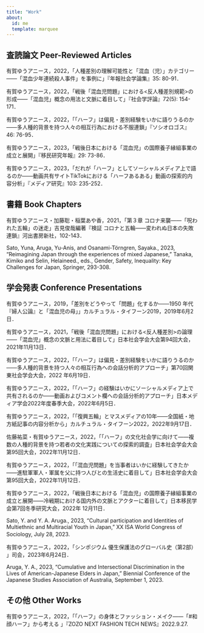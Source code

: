 ```yaml
---
title: "Work"
about:
  id: me
  template: marquee
---
```


## 査読論文 Peer-Reviewed Articles
有賀ゆうアニース，2022，「人種差別の理解可能性と「混血（児）」カテゴリー――「混血少年連続殺人事件」を事例に」『年報社会学論集』35: 80-91．

有賀ゆうアニース，2022，「戦後「混血児問題」における<反人種差別規範>の形成――「混血児」概念の用法と文脈に着目して」『社会学評論』72(5): 154-171．

有賀ゆうアニース，2022，「「ハーフ」は偏見・差別経験をいかに語りうるのか――多人種的背景を持つ人々の相互行為における不服連鎖」『ソシオロゴス』46: 76-95．

有賀ゆうアニース，2023，「戦後日本における「混血児」の国際養子縁組事業の成立と展開」『移民研究年報』29: 73-86．

有賀ゆうアニース，2023，「だれが「ハーフ」としてソーシャルメディア上で語るのか――動画共有サイトTikTokにおける「ハーフあるある」動画の探索的内容分析」『メディア研究』103: 235-252．

## 書籍 Book Chapters
有賀ゆうアニース・加藤聡・稲葉あや香，2021，「第３章 コロナ来襲――「呪われた五輪」の迷走」吉見俊哉編著『検証 コロナと五輪――変われぬ日本の失敗連鎖』河出書房新社，102-143．

Sato, Yuna, Aruga, Yu-Anis, and Osanami-Törngren, Sayaka., 2023,  “Reimagining Japan through the experiences of mixed Japanese,” Tanaka, Kimiko and Selin, Helaineed., eds., Gender, Safety, Inequality: Key Challenges for Japan, Springer, 293-308.

## 学会発表 Conference Presentations
有賀ゆうアニース，2019，「差別をどうやって「問題」化するか――1950 年代『婦人公論』と「混血児の母」」カルチュラル・タイフーン2019，2019年6月2日．

有賀ゆうアニース，2021，「戦後「混血児問題」における<反人種差別>の論理――「混血児」概念の文脈と用法に着目して」日本社会学会大会第94回大会，2021年11月13日．

有賀ゆうアニース，2022，「「ハーフ」は偏見・差別経験をいかに語りうるのか――多人種的背景を持つ人々の相互行為への会話分析的アプローチ」第70回関東社会学会大会，2022 年6月19日．

有賀ゆうアニース，2022，「「ハーフ」の経験はいかにソーシャルメディア上で共有されるのか――動画およびコメント欄への会話分析的アプローチ」日本メディア学会2022年度春季大会，2022年6月5日．

有賀ゆうアニース，2022，「「復興五輪」とマスメディアの10年――全国紙・地方紙記事の内容分析から」カルチュラル・タイフーン2022，2022年9月17日．

佐藤祐菜・有賀ゆうアニース，2022，「「ハーフ」の文化社会学に向けて——複数の人種的背景を持つ若者の文化実践についての探索的調査」日本社会学会大会第95回大会，2022年11月12日．

有賀ゆうアニース，2022，「「混血児問題」を当事者はいかに経験してきたか——進駐軍軍人・軍属を父に持つ人びとの生活史に着目して」日本社会学会大会第95回大会，2022年11月12日．

有賀ゆうアニース，2022，「戦後日本における「混血児」の国際養子縁組事業の成立と展開――冷戦期における国内外の文脈とアクターに着目して」日本移民学会第7回冬季研究大会，2022年 12月11日．

Sato, Y. and Y. A. Aruga., 2023, “Cultural participation and Identities of Multiethnic and Multiracial Youth in Japan,” XX ISA World Congress of Sociology, July 28, 2023.　

有賀ゆうアニース，2022，「シンポジウム 優生保護法のグローバル史（第2部） 」司会，2023年6月24日．

Aruga, Y. A., 2023, “Cumulative and Intersectional Discrimination in the Lives of American-Japanese Elders in Japan,” Biennial Conference of the Japanese Studies Association of Australia, September 1, 2023.

## その他 Other Works
有賀ゆうアニース，2022，「「ハーフ」の身体とファッション・メイク――「#和顔ハーフ」から考える 」『ZOZO NEXT FASHION TECH NEWS』2022.9.27.